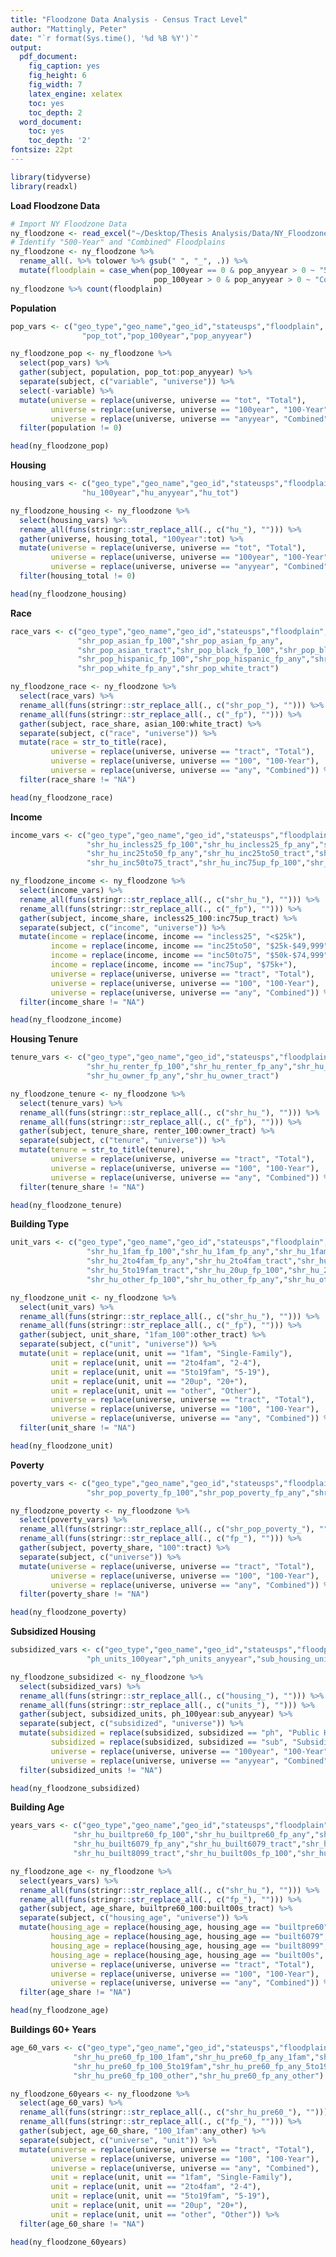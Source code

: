 ```yaml
---
title: "Floodzone Data Analysis - Census Tract Level"
author: "Mattingly, Peter"
date: "`r format(Sys.time(), '%d %B %Y')`"
output:
  pdf_document:
    fig_caption: yes
    fig_height: 6
    fig_width: 7
    latex_engine: xelatex
    toc: yes
    toc_depth: 2
  word_document:
    toc: yes
    toc_depth: '2'
fontsize: 22pt
---
```


```r
library(tidyverse)
library(readxl)
```

**Load Floodzone Data**

```r
# Import NY Floodzone Data
ny_floodzone <- read_excel("~/Desktop/Thesis Analysis/Data/NY_FloodzoneData.xlsx", sheet = "Census Tract Data") 
# Identify "500-Year" and "Combined" Floodplains
ny_floodzone <- ny_floodzone %>%
  rename_all(. %>% tolower %>% gsub(" ", "_", .)) %>%
  mutate(floodplain = case_when(pop_100year == 0 & pop_anyyear > 0 ~ "500-Year",
                                pop_100year > 0 & pop_anyyear > 0 ~ "Combined"))
ny_floodzone %>% count(floodplain)
```

**Population**

```r
pop_vars <- c("geo_type","geo_name","geo_id","stateusps","floodplain",
                "pop_tot","pop_100year","pop_anyyear")

ny_floodzone_pop <- ny_floodzone %>% 
  select(pop_vars) %>%
  gather(subject, population, pop_tot:pop_anyyear) %>%
  separate(subject, c("variable", "universe")) %>%
  select(-variable) %>%
  mutate(universe = replace(universe, universe == "tot", "Total"),
         universe = replace(universe, universe == "100year", "100-Year"),
         universe = replace(universe, universe == "anyyear", "Combined")) %>%
  filter(population != 0)

head(ny_floodzone_pop)
```

**Housing**

```r
housing_vars <- c("geo_type","geo_name","geo_id","stateusps","floodplain",
                "hu_100year","hu_anyyear","hu_tot")

ny_floodzone_housing <- ny_floodzone %>% 
  select(housing_vars) %>%
  rename_all(funs(stringr::str_replace_all(., c("hu_"), ""))) %>%
  gather(universe, housing_total, "100year":tot) %>%
  mutate(universe = replace(universe, universe == "tot", "Total"),
         universe = replace(universe, universe == "100year", "100-Year"),
         universe = replace(universe, universe == "anyyear", "Combined")) %>%
  filter(housing_total != 0)

head(ny_floodzone_housing)
```

**Race**

```r

race_vars <- c("geo_type","geo_name","geo_id","stateusps","floodplain",
               "shr_pop_asian_fp_100","shr_pop_asian_fp_any",
               "shr_pop_asian_tract","shr_pop_black_fp_100","shr_pop_black_fp_any","shr_pop_black_tract",
               "shr_pop_hispanic_fp_100","shr_pop_hispanic_fp_any","shr_pop_hispanic_tract","shr_pop_white_fp_100",
               "shr_pop_white_fp_any","shr_pop_white_tract")

ny_floodzone_race <- ny_floodzone %>% 
  select(race_vars) %>%
  rename_all(funs(stringr::str_replace_all(., c("shr_pop_"), ""))) %>%
  rename_all(funs(stringr::str_replace_all(., c("_fp"), ""))) %>%
  gather(subject, race_share, asian_100:white_tract) %>%
  separate(subject, c("race", "universe")) %>%
  mutate(race = str_to_title(race),
         universe = replace(universe, universe == "tract", "Total"),
         universe = replace(universe, universe == "100", "100-Year"),
         universe = replace(universe, universe == "any", "Combined")) %>%
  filter(race_share != "NA")

head(ny_floodzone_race)
```

**Income**

```r

income_vars <- c("geo_type","geo_name","geo_id","stateusps","floodplain",
                 "shr_hu_incless25_fp_100","shr_hu_incless25_fp_any","shr_hu_incless25_tract","shr_hu_inc25to50_fp_100",
                 "shr_hu_inc25to50_fp_any","shr_hu_inc25to50_tract","shr_hu_inc50to75_fp_100","shr_hu_inc50to75_fp_any",
                 "shr_hu_inc50to75_tract","shr_hu_inc75up_fp_100","shr_hu_inc75up_fp_any","shr_hu_inc75up_tract")

ny_floodzone_income <- ny_floodzone %>% 
  select(income_vars) %>%
  rename_all(funs(stringr::str_replace_all(., c("shr_hu_"), ""))) %>%
  rename_all(funs(stringr::str_replace_all(., c("_fp"), ""))) %>%
  gather(subject, income_share, incless25_100:inc75up_tract) %>%
  separate(subject, c("income", "universe")) %>%
  mutate(income = replace(income, income == "incless25", "<$25k"),
         income = replace(income, income == "inc25to50", "$25k-$49,999"),
         income = replace(income, income == "inc50to75", "$50k-$74,999"),
         income = replace(income, income == "inc75up", "$75k+"),
         universe = replace(universe, universe == "tract", "Total"),
         universe = replace(universe, universe == "100", "100-Year"),
         universe = replace(universe, universe == "any", "Combined")) %>%
  filter(income_share != "NA")

head(ny_floodzone_income)
```

**Housing Tenure**

```r

tenure_vars <- c("geo_type","geo_name","geo_id","stateusps","floodplain",
                 "shr_hu_renter_fp_100","shr_hu_renter_fp_any","shr_hu_renter_tract","shr_hu_owner_fp_100",
                 "shr_hu_owner_fp_any","shr_hu_owner_tract")

ny_floodzone_tenure <- ny_floodzone %>% 
  select(tenure_vars) %>%
  rename_all(funs(stringr::str_replace_all(., c("shr_hu_"), ""))) %>%
  rename_all(funs(stringr::str_replace_all(., c("_fp"), ""))) %>%
  gather(subject, tenure_share, renter_100:owner_tract) %>%
  separate(subject, c("tenure", "universe")) %>%
  mutate(tenure = str_to_title(tenure),
         universe = replace(universe, universe == "tract", "Total"),
         universe = replace(universe, universe == "100", "100-Year"),
         universe = replace(universe, universe == "any", "Combined")) %>%
  filter(tenure_share != "NA")

head(ny_floodzone_tenure)
```

**Building Type**

```r

unit_vars <- c("geo_type","geo_name","geo_id","stateusps","floodplain",
                 "shr_hu_1fam_fp_100","shr_hu_1fam_fp_any","shr_hu_1fam_tract","shr_hu_2to4fam_fp_100",
                 "shr_hu_2to4fam_fp_any","shr_hu_2to4fam_tract","shr_hu_5to19fam_fp_100","shr_hu_5to19fam_fp_any",
                 "shr_hu_5to19fam_tract","shr_hu_20up_fp_100","shr_hu_20up_fp_any","shr_hu_20up_tract",
                 "shr_hu_other_fp_100","shr_hu_other_fp_any","shr_hu_other_tract")

ny_floodzone_unit <- ny_floodzone %>% 
  select(unit_vars) %>%
  rename_all(funs(stringr::str_replace_all(., c("shr_hu_"), ""))) %>%
  rename_all(funs(stringr::str_replace_all(., c("_fp"), ""))) %>%
  gather(subject, unit_share, "1fam_100":other_tract) %>%
  separate(subject, c("unit", "universe")) %>%
  mutate(unit = replace(unit, unit == "1fam", "Single-Family"),
         unit = replace(unit, unit == "2to4fam", "2-4"),
         unit = replace(unit, unit == "5to19fam", "5-19"),
         unit = replace(unit, unit == "20up", "20+"),
         unit = replace(unit, unit == "other", "Other"),
         universe = replace(universe, universe == "tract", "Total"),
         universe = replace(universe, universe == "100", "100-Year"),
         universe = replace(universe, universe == "any", "Combined")) %>%
  filter(unit_share != "NA")

head(ny_floodzone_unit)
```

**Poverty**

```r

poverty_vars <- c("geo_type","geo_name","geo_id","stateusps","floodplain",
                 "shr_pop_poverty_fp_100","shr_pop_poverty_fp_any","shr_pop_poverty_tract")

ny_floodzone_poverty <- ny_floodzone %>% 
  select(poverty_vars) %>%
  rename_all(funs(stringr::str_replace_all(., c("shr_pop_poverty_"), ""))) %>%
  rename_all(funs(stringr::str_replace_all(., c("fp_"), ""))) %>%
  gather(subject, poverty_share, "100":tract) %>%
  separate(subject, c("universe")) %>%
  mutate(universe = replace(universe, universe == "tract", "Total"),
         universe = replace(universe, universe == "100", "100-Year"),
         universe = replace(universe, universe == "any", "Combined")) %>%
  filter(poverty_share != "NA")

head(ny_floodzone_poverty)
```

**Subsidized Housing**

```r

subsidized_vars <- c("geo_type","geo_name","geo_id","stateusps","floodplain",
                 "ph_units_100year","ph_units_anyyear","sub_housing_units_100year","sub_housing_units_anyyear")

ny_floodzone_subsidized <- ny_floodzone %>% 
  select(subsidized_vars) %>%
  rename_all(funs(stringr::str_replace_all(., c("housing_"), ""))) %>%
  rename_all(funs(stringr::str_replace_all(., c("units_"), ""))) %>%
  gather(subject, subsidized_units, ph_100year:sub_anyyear) %>%
  separate(subject, c("subsidized", "universe")) %>%
  mutate(subsidized = replace(subsidized, subsidized == "ph", "Public Housing"),
         subsidized = replace(subsidized, subsidized == "sub", "Subsidized"),
         universe = replace(universe, universe == "100year", "100-Year"),
         universe = replace(universe, universe == "anyyear", "Combined")) %>%
  filter(subsidized_units != "NA")

head(ny_floodzone_subsidized)
```

**Building Age**

```r

years_vars <- c("geo_type","geo_name","geo_id","stateusps","floodplain",
              "shr_hu_builtpre60_fp_100","shr_hu_builtpre60_fp_any","shr_hu_builtpre60_tract","shr_hu_built6079_fp_100",
              "shr_hu_built6079_fp_any","shr_hu_built6079_tract","shr_hu_built8099_fp_100","shr_hu_built8099_fp_any",
              "shr_hu_built8099_tract","shr_hu_built00s_fp_100","shr_hu_built00s_fp_any","shr_hu_built00s_tract")

ny_floodzone_age <- ny_floodzone %>% 
  select(years_vars) %>%
  rename_all(funs(stringr::str_replace_all(., c("shr_hu_"), ""))) %>%
  rename_all(funs(stringr::str_replace_all(., c("fp_"), ""))) %>%
  gather(subject, age_share, builtpre60_100:built00s_tract) %>%
  separate(subject, c("housing_age", "universe")) %>%
  mutate(housing_age = replace(housing_age, housing_age == "builtpre60", "60+"),
         housing_age = replace(housing_age, housing_age == "built6079", "41-60"),
         housing_age = replace(housing_age, housing_age == "built8099", "21-40"),
         housing_age = replace(housing_age, housing_age == "built00s", "<21"),
         universe = replace(universe, universe == "tract", "Total"),
         universe = replace(universe, universe == "100", "100-Year"),
         universe = replace(universe, universe == "any", "Combined")) %>%
  filter(age_share != "NA")

head(ny_floodzone_age)
```

**Buildings 60+ Years**

```r

age_60_vars <- c("geo_type","geo_name","geo_id","stateusps","floodplain",
              "shr_hu_pre60_fp_100_1fam","shr_hu_pre60_fp_any_1fam","shr_hu_pre60_fp_100_2to4fam","shr_hu_pre60_fp_any_2to4fam",
              "shr_hu_pre60_fp_100_5to19fam","shr_hu_pre60_fp_any_5to19fam","shr_hu_pre60_fp_100_20up","shr_hu_pre60_fp_any_20up",
              "shr_hu_pre60_fp_100_other","shr_hu_pre60_fp_any_other")

ny_floodzone_60years <- ny_floodzone %>% 
  select(age_60_vars) %>%
  rename_all(funs(stringr::str_replace_all(., c("shr_hu_pre60_"), ""))) %>%
  rename_all(funs(stringr::str_replace_all(., c("fp_"), ""))) %>%
  gather(subject, age_60_share, "100_1fam":any_other) %>%
  separate(subject, c("universe", "unit")) %>%
  mutate(universe = replace(universe, universe == "tract", "Total"),
         universe = replace(universe, universe == "100", "100-Year"),
         universe = replace(universe, universe == "any", "Combined"),
         unit = replace(unit, unit == "1fam", "Single-Family"),
         unit = replace(unit, unit == "2to4fam", "2-4"),
         unit = replace(unit, unit == "5to19fam", "5-19"),
         unit = replace(unit, unit == "20up", "20+"),
         unit = replace(unit, unit == "other", "Other")) %>%
  filter(age_60_share != "NA")

head(ny_floodzone_60years)
```








